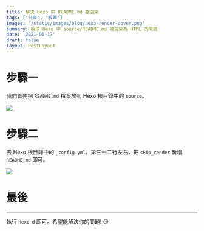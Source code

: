 ```yaml
---
title: 解決 Hexo 中 README.md 被渲染
tags: ['分享', '解難']
images: '/static/images/blog/hexo-render-cover.png'
summary: 解決 Hexo 中 source/README.md 被渲染為 HTML 的問題
date: '2021-01-17'
draft: false
layout: PostLayout
---
```


<TOCInline toc={props.toc} asDisclosure />

# 步驟一

我們首先把 `README.md` 檔案放到 Hexo 根目錄中的 `source`。

![](/static/images/blog/hexo-render-2.png)

# 步驟二

去 Hexo 根目錄中的 `_config.yml`，第三十二行左右，把 `skip_render` 新增 `README.md` 即可。

![](/static/images/blog/hexo-render-3.png)

# 最後

---

執行 `Hexo d` 即可。希望能解決你的問題! 😘
